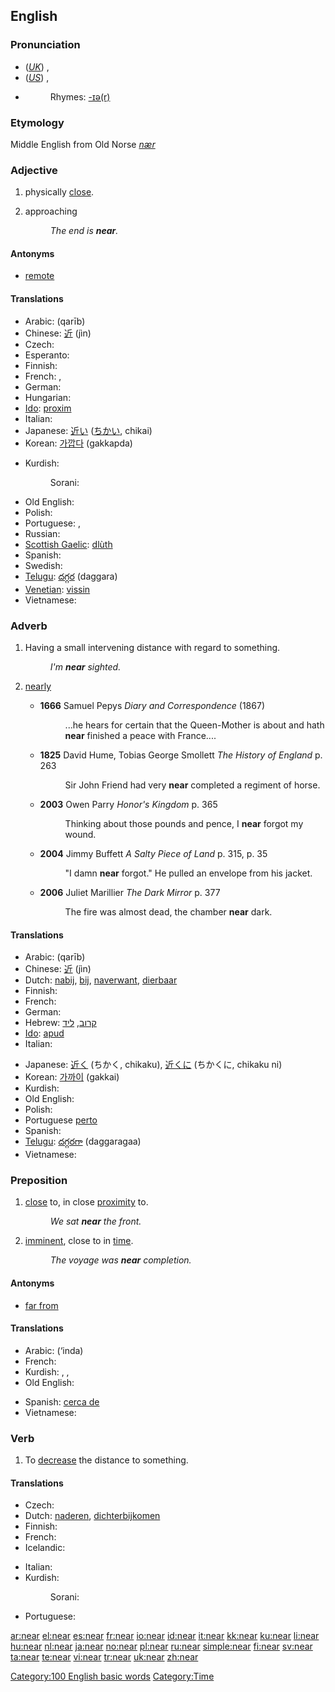 {{wikipedia}}
==English==

{{rank|means|thus|order|285|near|public|others|anything}}

===Pronunciation===
* (''[[Received Pronunciation|UK]]'') {{IPA|/nɪə/}}, {{SAMPA|/nI@/}}
* (''[[General American|US]]'') {{IPA|/nɪɚ/}}, {{SAMPA|/nI@`/}}
* {{audio|en-us-near.ogg|Audio (US)}}
*: Rhymes: [[Rhymes:English:-ɪə(r)|-ɪə(r)]]

===Etymology===
Middle English from Old Norse ''[[nær]]''

===Adjective===
{{en-adj|er}}

# {{context|of an animate or inanimate object}} physically [[close]].
# {{context|of an event}} approaching
#: ''The end is '''near'''.''

====Antonyms====
* [[remote]]

====Translations====
{{trans-top|physically close}}
* Arabic: {{Arab|[[قريب]]}} (qarīb)
* Chinese: [[近]] (jìn)
* Czech: {{t+|cs|blízký|m}}
* Esperanto: {{t-|eo|proksima|xs=Esperanto}}
* Finnish: {{t+|fi|läheinen}}
* French: {{t+|fr|près}}, {{t+|fr|proche}}
* German: {{t+|de|nahe}}
* Hungarian: {{t+|hu|közel}}
* [[Ido]]: [[proxim]]
* Italian: {{t+|it|vicino}}
* Japanese: [[近い]] ([[ちかい]], chikai)
* Korean: [[가깝다]] (gakkapda)
{{trans-mid}}
* Kurdish:
*: Sorani: {{t|ku|نزیک|tr=nzeek|sc=KUchar}}
* Old English: {{t-|ang|neah|alt=nēah|xs=Old English}}
* Polish: {{t+|pl|bliski}}
* Portuguese: {{t+|pt|perto}}, {{t+|pt|próximo}}
* Russian: {{t+|ru|близкий|tr=blízkij|sc=Cyrl}}
* [[Scottish Gaelic]]: [[dlùth]]
* Spanish: {{t+|es|cerca}}
* Swedish: {{t+|sv|nära}}
* [[Telugu]]: [[దగ్గర]] (daggara)
* [[Venetian]]: [[vissin]]
* Vietnamese: {{t+|vi|gần|xs=Vietnamese}}
{{trans-bottom}}

===Adverb===
{{en-adv|er}}

# Having a small intervening distance with regard to something.
#: ''I'm '''near''' sighted.''
# {{colloquial}} [[nearly]]
#* '''1666''' Samuel Pepys ''Diary and Correspondence'' (1867)
#*: ...he hears for certain that the Queen-Mother is about and hath '''near''' finished a peace with France....
#* '''1825''' David Hume, Tobias George Smollett ''The History of England'' p. 263
#*: Sir John Friend had very '''near''' completed a regiment of horse.
#* '''2003''' Owen Parry ''Honor's Kingdom'' p. 365
#*: Thinking about those pounds and pence, I '''near''' forgot my wound.
#* '''2004''' Jimmy Buffett ''A Salty Piece of Land'' p. 315, p. 35
#*: "I damn '''near''' forgot." He pulled an envelope from his jacket.
#* '''2006''' Juliet Marillier ''The Dark Mirror'' p. 377
#*: The fire was almost dead, the chamber '''near''' dark.

====Translations====
{{trans-top|Having a small intervening distance with regard to something.}}
* Arabic: {{Arab|[[قريب]]}} (qarīb)
* Chinese: [[近]] (jìn)
* Dutch: [[nabij]], [[bij]], [[naverwant]], [[dierbaar]]
* Finnish: {{t+|fi|lähellä}}
* French: {{t+|fr|près}}
* German: {{t+|de|nah}}
* Hebrew: [[קרוב]], [[ליד]]
* [[Ido]]: [[apud]]
* Italian: {{t+|it|circa}}
{{trans-mid}}
* Japanese: [[近く]] (ちかく, chikaku), [[近くに]] (ちかくに, chikaku ni)
* Korean: [[가까이]] (gakkai)
* Kurdish: {{KUchar|[[نزیک]]}}
* Old English: {{t-|ang|neah|alt=nēah|xs=Old English}}
* Polish: {{t+|pl|blisko}}
* Portuguese [[perto]]
* Spanish: {{t+|es|cerca}}
* [[Telugu]]: [[దగ్గరగా]] (daggaragaa)
* Vietnamese: {{t+|vi|gần|xs=Vietnamese}}
{{trans-bottom}}

===Preposition===
{{infl|en|preposition}}

# [[close]] to, in close [[proximity]] to.
#: ''We sat '''near''' the front.''
# [[imminent]], close to in [[time]].
#: ''The voyage was '''near''' completion.''

====Antonyms====
* [[far from]]

====Translations====
{{trans-top|in close proximity to}}
* Arabic: {{ARchar|[[عند]]}} (‘inda)
* French: {{t+|fr|près de}}
* Kurdish: {{KUchar|[[نزیک]]}}, {{KUchar|[[ته‌نیشت]]}}, {{KUchar|[[ته‌ک]]}}
* Old English: {{t-|ang|neah|alt=nēah|xs=Old English}}
{{trans-mid}}
* Spanish: [[cerca de]]
* Vietnamese: {{t+|vi|gần|xs=Vietnamese}}
{{trans-bottom}}

===Verb===
{{en-verb|nears|nearing|neared}}

# To [[decrease]] the distance to something.

====Translations====
{{trans-top|decrease distance}}
* Czech: {{t-|cs|blížit}}
* Dutch: [[naderen]], [[dichterbijkomen]]
* Finnish: {{t+|fi|lähestyä}}
* French: {{t+|fr|approcher}}
* Icelandic: {{t-|is|nálgast}}
{{trans-mid}}
* Italian: {{t+|it|avvicinare}}
* Kurdish:
*: Sorani: {{t|ku|نزیک بوونه‌وه|tr=nzeek boonawa|sc=KUchar}}
* Portuguese: {{t+|pt|aproximar}}
{{trans-bottom}}

[[Category:100 English basic words]]
[[Category:Time]]

[[ar:near]]
[[el:near]]
[[es:near]]
[[fr:near]]
[[io:near]]
[[id:near]]
[[it:near]]
[[kk:near]]
[[ku:near]]
[[li:near]]
[[hu:near]]
[[nl:near]]
[[ja:near]]
[[no:near]]
[[pl:near]]
[[ru:near]]
[[simple:near]]
[[fi:near]]
[[sv:near]]
[[ta:near]]
[[te:near]]
[[vi:near]]
[[tr:near]]
[[uk:near]]
[[zh:near]]